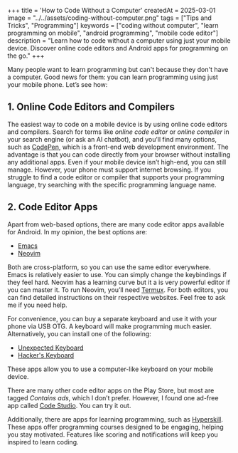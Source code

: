 +++
title = 'How to Code Without a Computer'
createdAt = 2025-03-01
image = "../../assets/coding-without-computer.png"
tags = ["Tips and Tricks", "Programming"]
keywords = ["coding without computer", "learn programming on mobile", "android programming", "mobile code editor"]
description = "Learn how to code without a computer using just your mobile device. Discover online code editors and Android apps for programming on the go."
+++

Many people want to learn programming but can't because they don't have a computer. Good news for them: you can learn programming using just your mobile phone. Let’s see how:

## 1. Online Code Editors and Compilers

The easiest way to code on a mobile device is by using online code editors and compilers. Search for terms like _online code editor_ or _online compiler_ in your search engine (or ask an AI chatbot), and you’ll find many options, such as [CodePen](http://codepen.io/), which is a front-end web development environment. The advantage is that you can code directly from your browser without installing any additional apps. Even if your mobile device isn’t high-end, you can still manage. However, your phone must support internet browsing. If you struggle to find a code editor or compiler that supports your programming language, try searching with the specific programming language name.

## 2. Code Editor Apps

Apart from web-based options, there are many code editor apps available for Android. In my opinion, the best options are:

- [Emacs](https://f-droid.org/packages/org.gnu.emacs/)
- [Neovim](https://github.com/neovim/neovim/blob/master/INSTALL.md#android)

Both are cross-platform, so you can use the same editor everywhere. Emacs is relatively easier to use. You can simply change the keybindings if they feel hard. Neovim has a learning curve but it a is very powerful editor if you can master it. To run Neovim, you’ll need [Termux](https://termux.com/). For both editors, you can find detailed instructions on their respective websites. Feel free to ask me if you need help.

For convenience, you can buy a separate keyboard and use it with your phone via USB OTG. A keyboard will make programming much easier. Alternatively, you can install one of the following:

- [Unexpected Keyboard](https://f-droid.org/packages/juloo.keyboard2/)
- [Hacker's Keyboard](https://github.com/klausw/hackerskeyboard)

These apps allow you to use a computer-like keyboard on your mobile device.

There are many other code editor apps on the Play Store, but most are tagged _Contains ads_, which I don’t prefer. However, I found one ad-free app called [Code Studio](https://play.google.com/store/apps/details?id=com.alif.ide). You can try it out.

Additionally, there are apps for learning programming, such as [Hyperskill](https://play.google.com/store/apps/details?id=org.hyperskill.app.android). These apps offer programming courses designed to be engaging, helping you stay motivated. Features like scoring and notifications will keep you inspired to learn coding.
